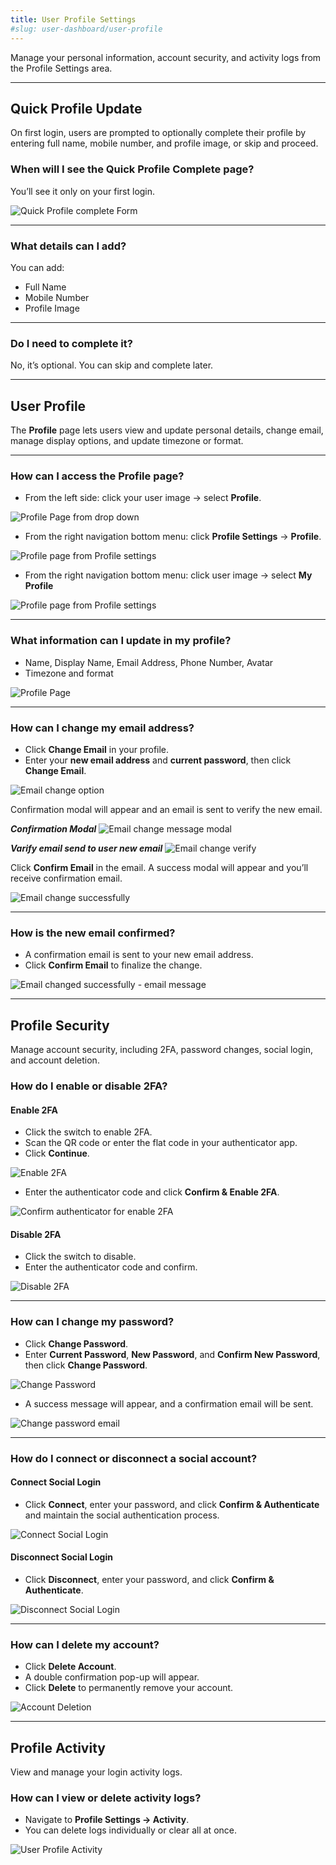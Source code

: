 ```yaml
---
title: User Profile Settings
#slug: user-dashboard/user-profile
---
```


Manage your personal information, account security, and activity logs from the Profile Settings area.

---


## Quick Profile Update

On first login, users are prompted to optionally complete their profile by entering full name, mobile number, and profile image, or skip and proceed.


### When will I see the Quick Profile Complete page?
You’ll see it only on your first login.  

![Quick Profile complete Form](/images/profile/quick-profile.png)

---

### What details can I add?
You can add:  
- Full Name  
- Mobile Number  
- Profile Image  

---

### Do I need to complete it?
No, it’s optional. You can skip and complete later.

---

## User Profile

The **Profile** page lets users view and update personal details, change email, manage display options, and update timezone or format.

---

### How can I access the Profile page?
- From the left side: click your user image → select **Profile**.  

![Profile Page from drop down](/images/profile/profile-page-navigation-1.png)

- From the right navigation bottom menu: click **Profile Settings** → **Profile**.  

![Profile page from Profile settings](/images/profile/profile-page-navigation-2.png)

- From the right  navigation bottom menu: click user image → select **My Profile**  

![Profile page from Profile settings](/images/profile/bottom-manu-myprofile.png)

---

### What information can I update in my profile?
- Name, Display Name, Email Address, Phone Number, Avatar  
- Timezone and format  

![Profile Page](/images/profile/profile-info.png)

---

### How can I change my email address?
- Click **Change Email** in your profile.  
- Enter your **new email address** and **current password**, then click **Change Email**.  

![Email change option](/images/profile/change-email.png)

Confirmation modal will appear and an email is sent to verify the new email.

***Confirmation Modal***
![Email change message modal](/images/profile/change-email-varify.png)

***Varify email send to user new email***
![Email change verify](/images/profile/confirm-email-for-change-email.png) 


Click **Confirm Email** in the email. A success modal will appear and you’ll receive confirmation email.  

![Email change successfully](/images/profile/after-email-change.png)  

---

### How is the new email confirmed?
- A confirmation email is sent to your new email address.  
- Click **Confirm Email** to finalize the change.  

![Email changed successfully - email message](/images/profile/after-email-change-confirm-email.png)

---

## Profile Security

Manage account security, including 2FA, password changes, social login, and account deletion.




### How do I enable or disable 2FA?

#### Enable 2FA
- Click the switch to enable 2FA.  
- Scan the QR code or enter the flat code in your authenticator app.  
- Click **Continue**.  

![Enable 2FA ](/images/profile/2fa-activation-1.png)

- Enter the authenticator code and click **Confirm & Enable 2FA**.  

![Confirm authenticator for enable 2FA ](/images/profile/2fa-varify-confirm-otp.png)

#### Disable 2FA
- Click the switch to disable.  
- Enter the authenticator code and confirm.  

![Disable 2FA ](/images/profile/disable-2FA.png)

---

### How can I change my password?
- Click **Change Password**.  
- Enter **Current Password**, **New Password**, and **Confirm New Password**, then click **Change Password**.  

![Change Password ](/images/profile/change-password.png)

- A success message will appear, and a confirmation email will be sent.  

![Change password email ](/images/profile/password-changed-email.png)

---

### How do I connect or disconnect a social account?

#### Connect Social Login
- Click **Connect**, enter your password, and click **Confirm & Authenticate** and maintain the social authentication process.  

![Connect Social Login ](/images/profile/link-social-account.png)

#### Disconnect Social Login
- Click **Disconnect**, enter your password, and click **Confirm & Authenticate**.  

![Disconnect Social Login ](/images/profile/disconnect-social-account.png)

---

### How can I delete my account?
- Click **Delete Account**.  
- A double confirmation pop-up will appear.  
- Click **Delete** to permanently remove your account.  

![Account Deletion ](/images/profile/delete-account.png)

---

## Profile Activity

View and manage your login activity logs.
 

### How can I view or delete activity logs?
- Navigate to **Profile Settings → Activity**.  
- You can delete logs individually or clear all at once.  

![User Profile Activity](/images/profile/profile-activity.png)
